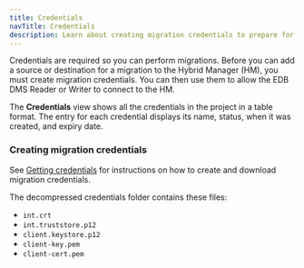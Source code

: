 ```yaml
---
title: Credentials
navTitle: Credentials
description: Learn about creating migration credentials to prepare for database migrations to PG AI Hybrid Manager.
---
```


Credentials are required so you can perform migrations. Before you can add a source or destination for a migration to the Hybrid Manager (HM), you must create migration credentials. You can then use them to allow the EDB DMS Reader or Writer to connect to the HM. 

The **Credentials** view shows all the credentials in the project in a table format. The entry for each credential displays its name, status, when it was created, and expiry date.

### Creating migration credentials

See [Getting credentials](../../../../migration-etl/data-migration-service/getting_started/config_reader/) for instructions on how to create and download migration credentials.

The decompressed credentials folder contains these files: 

-   `int.crt`
-   `int.truststore.p12`
-   `client.keystore.p12`
-   `client-key.pem`
-   `client-cert.pem`
